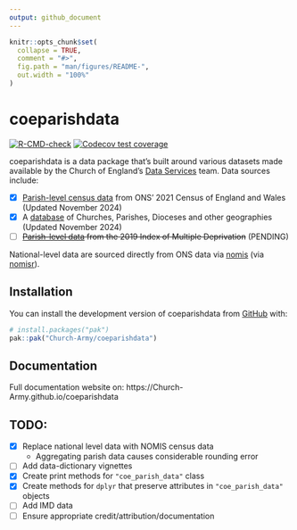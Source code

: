 ```yaml
---
output: github_document
---
```


<!-- README.md is generated from README.Rmd. Please edit that file -->

```r
knitr::opts_chunk$set(
  collapse = TRUE,
  comment = "#>",
  fig.path = "man/figures/README-",
  out.width = "100%"
)
```

# coeparishdata

<!-- badges: start -->
[![R-CMD-check](https://github.com/Church-Army/coeparishdata/actions/workflows/R-CMD-check.yaml/badge.svg)](https://github.com/Church-Army/coeparishdata/actions/workflows/R-CMD-check.yaml)
[![Codecov test coverage](https://codecov.io/gh/Church-Army/coeparishdata/graph/badge.svg)](https://app.codecov.io/gh/Church-Army/coeparishdata)
<!-- badges: end -->

coeparishdata is a data package that's built around various datasets made available by the Church of England's [Data Services](https://www.churchofengland.org/about/data-services) team. Data sources include:

- [x] [Parish-level census data](https://www.churchofengland.org/about/data-services/resources-publications-and-data) from ONS' 2021 Census of England and Wales (Updated November 2024)
- [x] A [database](https://services5.arcgis.com/KDRjxGRQDVgVtFTS/ArcGIS/rest/services/Churches_ACNY_Nov2024/FeatureServer) of Churches, Parishes, Dioceses and other geographies (Updated November 2024)
- [ ] ~~[Parish-level data](https://www.churchofengland.org/about/data-services/resources-publications-and-data) from the 2019 Index of Multiple Deprivation~~ (PENDING)

National-level data are sourced directly from ONS data via [nomis](https://www.nomisweb.co.uk/) (via [nomisr](https://github.com/ropensci/nomisr)).

## Installation

You can install the development version of coeparishdata from [GitHub](https://github.com/) with:

``` r
# install.packages("pak")
pak::pak("Church-Army/coeparishdata")
```

## Documentation

Full documentation website on: https://Church-Army.github.io/coeparishdata

## TODO:

- [x] Replace national level data with NOMIS census data
  - Aggregating parish data causes considerable rounding error
- [ ] Add data-dictionary vignettes
- [x] Create print methods for `"coe_parish_data"` class
- [x] Create methods for `dplyr` that preserve attributes in `"coe_parish_data"` objects
- [ ] Add IMD data
- [ ] Ensure appropriate credit/attribution/documentation
